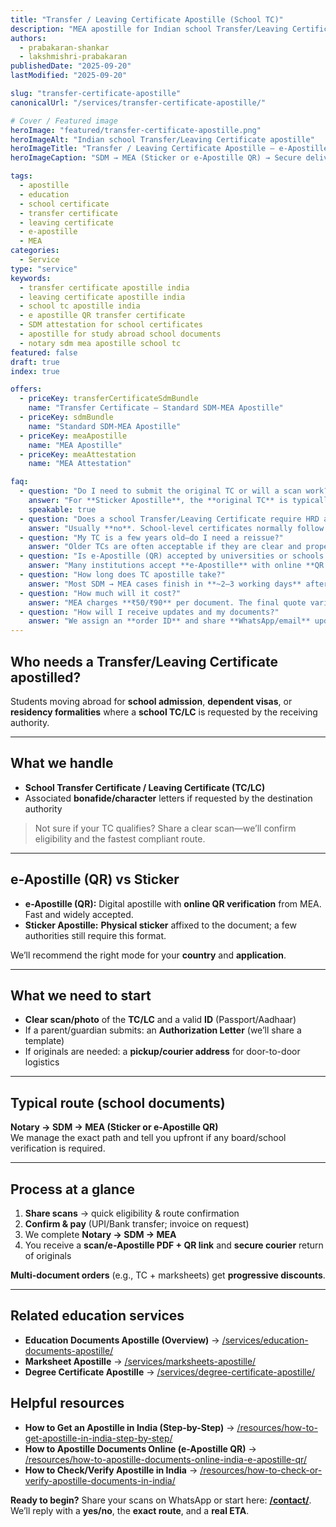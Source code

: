 ```yaml
---
title: "Transfer / Leaving Certificate Apostille (School TC)"
description: "MEA apostille for Indian school Transfer/Leaving Certificates (TC) — eligibility, SDM route vs e-Apostille (QR), timelines, and how to start."
authors:
  - prabakaran-shankar
  - lakshmishri-prabakaran
publishedDate: "2025-09-20"
lastModified: "2025-09-20"

slug: "transfer-certificate-apostille"
canonicalUrl: "/services/transfer-certificate-apostille/"

# Cover / Featured image
heroImage: "featured/transfer-certificate-apostille.png"
heroImageAlt: "Indian school Transfer/Leaving Certificate apostille"
heroImageTitle: "Transfer / Leaving Certificate Apostille — e-Apostille (QR) & Sticker"
heroImageCaption: "SDM → MEA (Sticker or e-Apostille QR) → Secure delivery"

tags:
  - apostille
  - education
  - school certificate
  - transfer certificate
  - leaving certificate
  - e-apostille
  - MEA
categories:
  - Service
type: "service"
keywords:
  - transfer certificate apostille india
  - leaving certificate apostille india
  - school tc apostille india
  - e apostille QR transfer certificate
  - SDM attestation for school certificates
  - apostille for study abroad school documents
  - notary sdm mea apostille school tc
featured: false
draft: true
index: true

offers:
  - priceKey: transferCertificateSdmBundle
    name: "Transfer Certificate — Standard SDM-MEA Apostille"
  - priceKey: sdmBundle
    name: "Standard SDM-MEA Apostille"
  - priceKey: meaApostille
    name: "MEA Apostille"
  - priceKey: meaAttestation
    name: "MEA Attestation"

faq:
  - question: "Do I need to submit the original TC or will a scan work?"
    answer: "For **Sticker Apostille**, the **original TC** is typically required. For **e-Apostille (QR)**, good **scans** may be acceptable in many cases. We’ll confirm eligibility after reviewing your document."
    speakable: true
  - question: "Does a school Transfer/Leaving Certificate require HRD attestation?"
    answer: "Usually **no**. School-level certificates normally follow **Notary → SDM → MEA**. If a specific authority requires a different path, we’ll advise before payment."
  - question: "My TC is a few years old—do I need a reissue?"
    answer: "Older TCs are often acceptable if they are clear and properly signed/stamped. Some destinations prefer recent reissues—share a scan and we’ll confirm."
  - question: "Is e-Apostille (QR) accepted by universities or schools abroad?"
    answer: "Many institutions accept **e-Apostille** with online **QR verification**. A few still insist on the **physical sticker**. We’ll recommend the right mode for your destination."
  - question: "How long does TC apostille take?"
    answer: "Most SDM → MEA cases finish in **~2–3 working days** after acceptance. If extra verification is needed, we’ll share a realistic ETA up front."
  - question: "How much will it cost?"
    answer: "MEA charges **₹50/₹90** per document. The final quote varies with **Notary/SDM** steps and logistics. Most providers quote **~₹1,500–₹3,000**/document. **Multi-document orders get progressive discounts.**"
  - question: "How will I receive updates and my documents?"
    answer: "We assign an **order ID** and share **WhatsApp/email** updates. You’ll receive a **scan** or **e-Apostille PDF + verification link**, and **secure courier** return of originals."
---
```


## Who needs a Transfer/Leaving Certificate apostilled?
Students moving abroad for **school admission**, **dependent visas**, or **residency formalities** where a **school TC/LC** is requested by the receiving authority.

---

## What we handle
- **School Transfer Certificate / Leaving Certificate (TC/LC)**
- Associated **bonafide/character** letters if requested by the destination authority

> Not sure if your TC qualifies? Share a clear scan—we’ll confirm eligibility and the fastest compliant route.

---

## e-Apostille (QR) vs Sticker
- **e-Apostille (QR):** Digital apostille with **online QR verification** from MEA. Fast and widely accepted.  
- **Sticker Apostille:** **Physical sticker** affixed to the document; a few authorities still require this format.

We’ll recommend the right mode for your **country** and **application**.

---

## What we need to start
- **Clear scan/photo** of the **TC/LC** and a valid **ID** (Passport/Aadhaar)  
- If a parent/guardian submits: an **Authorization Letter** (we’ll share a template)  
- If originals are needed: a **pickup/courier address** for door-to-door logistics

---

## Typical route (school documents)
**Notary → SDM → MEA (Sticker or e-Apostille QR)**  
We manage the exact path and tell you upfront if any board/school verification is required.

---

## Process at a glance
1. **Share scans** → quick eligibility & route confirmation  
2. **Confirm & pay** (UPI/Bank transfer; invoice on request)  
3. We complete **Notary → SDM → MEA**  
4. You receive a **scan/e-Apostille PDF + QR link** and **secure courier** return of originals

**Multi-document orders** (e.g., TC + marksheets) get **progressive discounts**.

---

## Related education services
- **Education Documents Apostille (Overview)** → [/services/education-documents-apostille/](/services/education-documents-apostille/)  
- **Marksheet Apostille** → [/services/marksheets-apostille/](/services/marksheets-apostille/)  
- **Degree Certificate Apostille** → [/services/degree-certificate-apostille/](/services/degree-certificate-apostille/)

## Helpful resources
- **How to Get an Apostille in India (Step-by-Step)** → [/resources/how-to-get-apostille-in-india-step-by-step/](/resources/how-to-get-apostille-in-india-step-by-step/)  
- **How to Apostille Documents Online (e-Apostille QR)** → [/resources/how-to-apostille-documents-online-india-e-apostille-qr/](/resources/how-to-apostille-documents-online-india-e-apostille-qr/)  
- **How to Check/Verify Apostille in India** → [/resources/how-to-check-or-verify-apostille-documents-in-india/](/resources/how-to-check-or-verify-apostille-documents-in-india/)

**Ready to begin?** Share your scans on WhatsApp or start here: **[/contact/](/contact/)**.  
We’ll reply with a **yes/no**, the **exact route**, and a **real ETA**.

